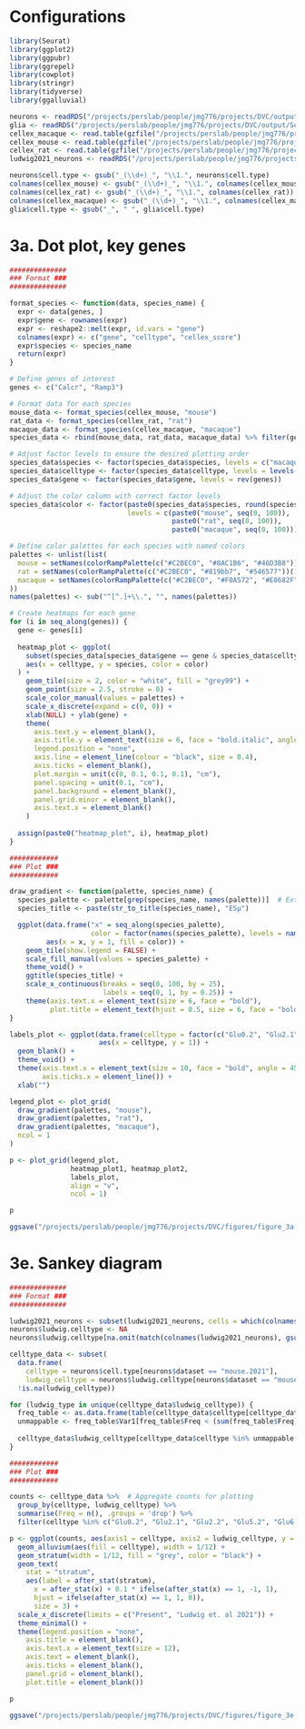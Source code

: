 # Configurations
```r
library(Seurat)
library(ggplot2)
library(ggpubr)
library(ggrepel)
library(cowplot)
library(stringr)
library(tidyverse)
library(ggalluvial)
```
```r
neurons <- readRDS("/projects/perslab/people/jmg776/projects/DVC/output/Seurat_objs/integrated/neurons_Seurat_obj_labels.rds")
glia <- readRDS("/projects/perslab/people/jmg776/projects/DVC/output/Seurat_objs/integrated/glia_Seurat_obj.rds")
cellex_macaque <- read.table(gzfile("/projects/perslab/people/jmg776/projects/DVC/output/CELLEX/output/macaque_DVC_neurons_mm.esmu.csv.gz"), header = T, sep = ",", row.names = 1)
cellex_mouse <- read.table(gzfile("/projects/perslab/people/jmg776/projects/DVC/output/CELLEX/output/mouse_DVC_neurons_mm.esmu.csv.gz"), header = T, sep = ",", row.names = 1)
cellex_rat <- read.table(gzfile("/projects/perslab/people/jmg776/projects/DVC/output/CELLEX/output/rat_DVC_neurons_mm.esmu.csv.gz"), header = T, sep = ",", row.names = 1)
ludwig2021_neurons <- readRDS("/projects/perslab/people/jmg776/projects/DVC/output/Seurat_objs/mouse/mouse_neurons_Ludwig_reintegrated_Seurat_obj.rds")

neurons$cell.type <- gsub("_(\\d+)_", "\\1.", neurons$cell.type)
colnames(cellex_mouse) <- gsub("_(\\d+)_", "\\1.", colnames(cellex_mouse))
colnames(cellex_rat) <- gsub("_(\\d+)_", "\\1.", colnames(cellex_rat))
colnames(cellex_macaque) <- gsub("_(\\d+)_", "\\1.", colnames(cellex_macaque))
glia$cell.type <- gsub("_", " ", glia$cell.type)
```


# 3a. Dot plot, key genes
```r
##############
### Format ###
##############

format_species <- function(data, species_name) {
  expr <- data[genes, ]
  expr$gene <- rownames(expr)
  expr <- reshape2::melt(expr, id.vars = "gene")
  colnames(expr) <- c("gene", "celltype", "cellex_score")
  expr$species <- species_name
  return(expr)
}

# Define genes of interest
genes <- c("Calcr", "Ramp3")

# Format data for each species
mouse_data <- format_species(cellex_mouse, "mouse")
rat_data <- format_species(cellex_rat, "rat")
macaque_data <- format_species(cellex_macaque, "macaque")
species_data <- rbind(mouse_data, rat_data, macaque_data) %>% filter(gene %in% genes)

# Adjust factor levels to ensure the desired plotting order
species_data$species <- factor(species_data$species, levels = c("macaque", "rat", "mouse"))  # Put mouse last for the plot
species_data$celltype <- factor(species_data$celltype, levels = levels(factor(neurons$cell.type)))
species_data$gene <- factor(species_data$gene, levels = rev(genes))

# Adjust the color column with correct factor levels
species_data$color <- factor(paste0(species_data$species, round(species_data$cellex_score * 100, 0)),
                             levels = c(paste0("mouse", seq(0, 100)),
                                        paste0("rat", seq(0, 100)), 
                                        paste0("macaque", seq(0, 100))))

# Define color palettes for each species with named colors
palettes <- unlist(list(
  mouse = setNames(colorRampPalette(c("#C2BEC0", "#8AC1B6", "#46D3B8"))(101), paste0("mouse", 0:100)),
  rat = setNames(colorRampPalette(c("#C2BEC0", "#819bb7", "#546577"))(101), paste0("rat", 0:100)),
  macaque = setNames(colorRampPalette(c("#C2BEC0", "#F0A572", "#E8682F"))(101), paste0("macaque", 0:100))
))
names(palettes) <- sub("^[^.]+\\.", "", names(palettes))

# Create heatmaps for each gene
for (i in seq_along(genes)) {
  gene <- genes[i]
  
  heatmap_plot <- ggplot(
    subset(species_data[species_data$gene == gene & species_data$celltype %in% c("Glu0.2", "Glu2.1", "Glu2.2", "Glu5.2", "Glu6.0", "Glu6.2"),]), 
    aes(x = celltype, y = species, color = color)
  ) +        
    geom_tile(size = 2, color = "white", fill = "grey99") +
    geom_point(size = 2.5, stroke = 0) +
    scale_color_manual(values = palettes) +
    scale_x_discrete(expand = c(0, 0)) +
    xlab(NULL) + ylab(gene) +
    theme(
      axis.text.y = element_blank(), 
      axis.title.y = element_text(size = 6, face = "bold.italic", angle = 360, vjust = 0.5),
      legend.position = "none",
      axis.line = element_line(colour = "black", size = 0.4),
      axis.ticks = element_blank(),
      plot.margin = unit(c(0, 0.1, 0.1, 0.1), "cm"),
      panel.spacing = unit(0.1, "cm"),
      panel.background = element_blank(),
      panel.grid.minor = element_blank(),
      axis.text.x = element_blank()
    )
  
  assign(paste0("heatmap_plot", i), heatmap_plot)
}
```
```r
############
### Plot ###
############

draw_gradient <- function(palette, species_name) {
  species_palette <- palette[grep(species_name, names(palette))]  # Extract only the relevant portion of the palette for the species
  species_title <- paste(str_to_title(species_name), "ESμ")

  ggplot(data.frame("x" = seq_along(species_palette),
                    color = factor(names(species_palette), levels = names(species_palette))),
         aes(x = x, y = 1, fill = color)) +
    geom_tile(show.legend = FALSE) +
    scale_fill_manual(values = species_palette) +
    theme_void() +
    ggtitle(species_title) +
    scale_x_continuous(breaks = seq(0, 100, by = 25),
                       labels = seq(0, 1, by = 0.25)) +
    theme(axis.text.x = element_text(size = 6, face = "bold"),
          plot.title = element_text(hjust = 0.5, size = 6, face = "bold"))
}

labels_plot <- ggplot(data.frame(celltype = factor(c("Glu0.2", "Glu2.1", "Glu2.2", "Glu5.2", "Glu6.0", "Glu6.2"))), 
                      aes(x = celltype, y = 1)) +
  geom_blank() +
  theme_void() +
  theme(axis.text.x = element_text(size = 10, face = "bold", angle = 45, hjust = 1),
        axis.ticks.x = element_line()) +
  xlab("")

legend_plot <- plot_grid(
  draw_gradient(palettes, "mouse"), 
  draw_gradient(palettes, "rat"), 
  draw_gradient(palettes, "macaque"), 
  ncol = 1
)

p <- plot_grid(legend_plot,
               heatmap_plot1, heatmap_plot2,
               labels_plot, 
               align = "v", 
               ncol = 1)

p

ggsave("/projects/perslab/people/jmg776/projects/DVC/figures/figure_3a.pdf", height = 8, width = 10)
```

# 3e. Sankey diagram
```r
##############
### Format ###
##############

ludwig2021_neurons <- subset(ludwig2021_neurons, cells = which(colnames(ludwig2021_neurons) %in% gsub("_[0-9]+$", "", colnames(neurons)[which(neurons$year == "2021")])))
neurons$ludwig.celltype <- NA
neurons$ludwig.celltype[na.omit(match(colnames(ludwig2021_neurons), gsub("_[0-9]+$", "", colnames(neurons))))] <- ludwig2021_neurons$cell.subtype2

celltype_data <- subset(
  data.frame(
    celltype = neurons$cell.type[neurons$dataset == "mouse.2021"],
    ludwig_celltype = neurons$ludwig.celltype[neurons$dataset == "mouse.2021"]),
  !is.na(ludwig_celltype))

for (ludwig_type in unique(celltype_data$ludwig_celltype)) {
  freq_table <- as.data.frame(table(celltype_data$celltype[celltype_data$ludwig_celltype == ludwig_type]))  # Check how many of present dataset map to current Ludwig2021 cell type
  unmappable <- freq_table$Var1[freq_table$Freq < (sum(freq_table$Freq) * 0.2)]  # If less than 20% of a given cell type map to Ludwig2021, it will be considered unmapped
  
  celltype_data$ludwig_celltype[celltype_data$celltype %in% unmappable & celltype_data$ludwig_celltype == ludwig_type] <- "unmapped"
}
```
```r
############
### Plot ###
############

counts <- celltype_data %>%  # Aggregate counts for plotting
  group_by(celltype, ludwig_celltype) %>%
  summarise(Freq = n(), .groups = 'drop') %>%
  filter(celltype %in% c("Glu0.2", "Glu2.1", "Glu2.2", "Glu5.2", "Glu6.0", "Glu6.2"))  # Only interested in subset

p <- ggplot(counts, aes(axis1 = celltype, axis2 = ludwig_celltype, y = Freq)) +
  geom_alluvium(aes(fill = celltype), width = 1/12) +
  geom_stratum(width = 1/12, fill = "grey", color = "black") +
  geom_text(
    stat = "stratum",
    aes(label = after_stat(stratum),
      x = after_stat(x) + 0.1 * ifelse(after_stat(x) == 1, -1, 1),
      hjust = ifelse(after_stat(x) == 1, 1, 0)),
      size = 3) +
  scale_x_discrete(limits = c("Present", "Ludwig et. al 2021")) +
  theme_minimal() +
  theme(legend.position = "none",
    axis.title = element_blank(),
    axis.text.x = element_text(size = 12),
    axis.text = element_blank(),
    axis.ticks = element_blank(),
    panel.grid = element_blank(),
    plot.title = element_blank())

p

ggsave("/projects/perslab/people/jmg776/projects/DVC/figures/figure_3e.pdf", height = 4, width = 5)
```

